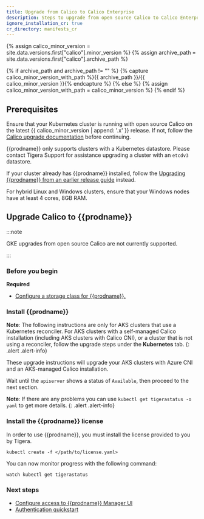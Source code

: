 ```yaml
---
title: Upgrade from Calico to Calico Enterprise
description: Steps to upgrade from open source Calico to Calico Enterprise.
ignore_installation_cr: true
cr_directory: manifests_cr
---
```




{% assign calico_minor_version = site.data.versions.first["calico"].minor_version %}
{% assign archive_path = site.data.versions.first["calico"].archive_path %}

{% if archive_path and archive_path != "" %}
{% capture calico_minor_version_with_path %}{{ archive_path }}/{{ calico_minor_version }}{% endcapture %}
{% else %}
{% assign calico_minor_version_with_path = calico_minor_version %}
{% endif %}

## Prerequisites

Ensure that your Kubernetes cluster is running with open source Calico on the latest {{ calico_minor_version | append: '.x' }} release.
If not, follow the [Calico upgrade documentation](https://docs.projectcalico.org/{{calico_minor_version_with_path}}/maintenance/kubernetes-upgrade) before continuing.

{{prodname}} only supports clusters with a Kubernetes datastore.
Please contact Tigera Support for assistance upgrading a cluster with an `etcdv3` datastore.

If your cluster already has {{prodname}} installed, follow the [Upgrading {{prodname}} from an earlier release guide](/maintenance/kubernetes-upgrade-tsee) instead.

For hybrid Linux and Windows clusters, ensure that your Windows nodes have at least 4 cores, 8GB RAM.

## Upgrade Calico to {{prodname}}

:::note

GKE upgrades from open source Calico are not currently supported.

:::

### Before you begin

**Required**

- [Configure a storage class for {{prodname}}.](../../../../create-storage.mdx)

### Install {{prodname}}

<Tabs>
<TabItem label="Kubernetes" value="Kubernetes-0">

<UpgradeOperatorSimple upgradeFrom="OpenSource" />


</TabItem>
<TabItem label="EKS" value="EKS-1">

<UpgradeOperatorSimple upgradeFrom="OpenSource" provider="EKS" />


</TabItem>
<TabItem label="AKS" value="AKS-2">

**Note**: The following instructions are only for AKS clusters that use a Kubernetes reconciler. For AKS clusters with a self-managed Calico installation (including AKS clusters with Calico CNI), or a cluster that is not using a reconciler, follow the upgrade steps under the **Kubernetes** tab.
{: .alert .alert-info}

These upgrade instructions will upgrade your AKS clusters with Azure CNI and an AKS-managed Calico installation.

<UpgradeOperatorSimple upgradeFrom="OpenSource" provider="AKS" />


</TabItem>
</Tabs>

Wait until the `apiserver` shows a status of `Available`, then proceed to the next section.

**Note**: If there are any problems you can use `kubectl get tigerastatus -o yaml` to get more details.
{: .alert .alert-info}

### Install the {{prodname}} license

In order to use {{prodname}}, you must install the license provided to you by Tigera.

```
kubectl create -f </path/to/license.yaml>
```

You can now monitor progress with the following command:

```
watch kubectl get tigerastatus
```


### Next steps

- [Configure access to {{prodname}} Manager UI](../../../../cnx/access-the-manager.mdx)
- [Authentication quickstart](../../../../cnx/authentication-quickstart.mdx)

